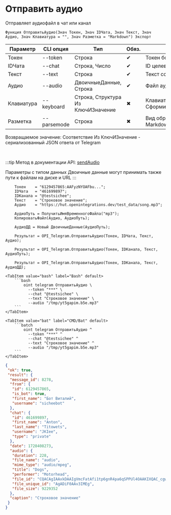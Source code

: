 ﻿---
sidebar_position: 4
description: Отправить аудио и другие функции для работы с Telegram в Открытом пакете интеграций - бесплатной open-source библиотеке интеграций для 1С:Предприятие 8, OneScript и CLI
keywords: [1C, 1С, 1С:Предприятие, 1С:Предприятие 8.3, API, Интеграция, Сервисы, Обмен, OneScript, CLI, Telegram]
---


# Отправить аудио
 Отправляет аудиофайл в чат или канал



`Функция ОтправитьАудио(Знач Токен, Знач IDЧата, Знач Текст, Знач Аудио, Знач Клавиатура = "", Знач Разметка = "Markdown") Экспорт`

  | Параметр | CLI опция | Тип | Обяз. | Назначение |
  |-|-|-|-|-|
  | Токен | --token | Строка | &#x2714; | Токен бота |
  | IDЧата | --chat | Строка, Число | &#x2714; | ID целевого чата или IDЧата*IDТемы |
  | Текст | --text | Строка | &#x2714; | Текст сообщения |
  | Аудио | --audio | ДвоичныеДанные, Строка | &#x2714; | Файл аудио |
  | Клавиатура | --keyboard | Строка, Структура Из КлючИЗначение | &#x2716; | Клавиатура. См. СформироватьКлавиатуруПоМассивуКнопок |
  | Разметка | --parsemode | Строка | &#x2716; | Вид обработки текста (HTML, Markdown, MarkdownV2) |

  
  Возвращаемое значение:   Соответствие Из КлючИЗначение - сериализованный JSON ответа от Telegram

<br/>

:::tip
Метод в документации API: [sendAudio](https://core.telegram.org/bots/api#sendaudio)

Параметры с типом данных Двоичные данные могут принимать также пути к файлам на диске и URL
:::
<br/>



```bsl title="Пример использования для 1С:Предприятие/OneScript"
    Токен    = "6129457865:AAFyzNYOAFbu...";
    IDЧата   = "461699897";
    IDКанала = "@testsichee";
    Текст    = "Строковое значение";
    Аудио    = "https://hut.openintegrations.dev/test_data/song.mp3";

    АудиоПуть = ПолучитьИмяВременногоФайла("mp3");
    КопироватьФайл(Аудио, АудиоПуть);

    АудиоДД = Новый ДвоичныеДанные(АудиоПуть);

    Результат = OPI_Telegram.ОтправитьАудио(Токен, IDЧата, Текст, Аудио);

    Результат = OPI_Telegram.ОтправитьАудио(Токен, IDКанала, Текст, АудиоПуть);

    Результат = OPI_Telegram.ОтправитьАудио(Токен, IDКанала, Текст, АудиоДД);
```
    

 <Tabs>
  
    <TabItem value="bash" label="Bash" default>
        ```bash
            oint telegram ОтправитьАудио \
              --token "***" \
              --chat "@testsichee" \
              --text "Строковое значение" \
              --audio "/tmp/yt5gapim.b5e.mp3"
        ```
    </TabItem>
  
    <TabItem value="bat" label="CMD/Bat" default>
        ```batch
            oint telegram ОтправитьАудио ^
              --token "***" ^
              --chat "@testsichee" ^
              --text "Строковое значение" ^
              --audio "/tmp/yt5gapim.b5e.mp3"
        ```
    </TabItem>
</Tabs>


```json title="Результат"
{
 "ok": true,
 "result": {
  "message_id": 8278,
  "from": {
   "id": 6129457865,
   "is_bot": true,
   "first_name": "Бот Виталий",
   "username": "sicheebot"
  },
  "chat": {
   "id": 461699897,
   "first_name": "Anton",
   "last_name": "Titowets",
   "username": "JKIee",
   "type": "private"
  },
  "date": 1728408273,
  "audio": {
   "duration": 228,
   "file_name": "audio",
   "mime_type": "audio/mpeg",
   "title": "Dogs",
   "performer": "Motorhead",
   "file_id": "CQACAgIAAxkDAAIgVmcFatAfi1tp6gnR4pa6qSPPUl4OAAKIXQAC_cgwSE-J_MttICg0NgQ",
   "file_unique_id": "AgADiF0AAv3IMEg",
   "file_size": 9229352
  },
  "caption": "Строковое значение"
 }
}
```
